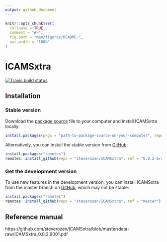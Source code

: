 ```yaml
---
output: github_document
---
```


<!-- README.md is generated from README.Rmd. Please edit that file -->

```r
knitr::opts_chunk$set(
  collapse = TRUE,
  comment = "#>",
  fig.path = "man/figures/README-",
  out.width = "100%"
)
```

# ICAMSxtra

<!-- badges: start -->
[![Travis build status](https://travis-ci.com/steverozen/ICAMSxtra.svg?branch=master)](https://travis-ci.com/steverozen/ICAMSxtra)
<!-- badges: end -->

## Installation

### Stable version
Download the [package source](https://github.com/steverozen/ICAMSxtra/archive/v0.0.2.tar.gz) file to your computer and install ICAMSxtra locally:

``` r
install.packages(pkgs = "path-to-package-source-on-your-computer", repos = NULL, type = "source")
```
Alternatively, you can install the stable version from [GitHub](https://github.com/):

``` r
install.packages("remotes")
remotes::install_github(repo = "steverozen/ICAMSxtra", ref = "0.0.2-branch")
```

### Get the development version

To use new features in the development version,
you can install ICAMSxtra from the master branch on [GitHub](https://github.com/),
which may not be stable:

``` r
install.packages("remotes")
remotes::install_github(repo = "steverozen/ICAMSxtra", ref = "master")
```

## Reference manual

https://github.com/steverozen/ICAMSxtra/blob/master/data-raw/ICAMSxtra_0.0.2.9001.pdf
